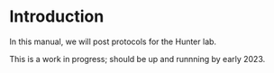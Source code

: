 # Introduction

In this manual, we will post protocols for the Hunter lab.  

This is a work in progress; should be up and runnning by early 2023.  